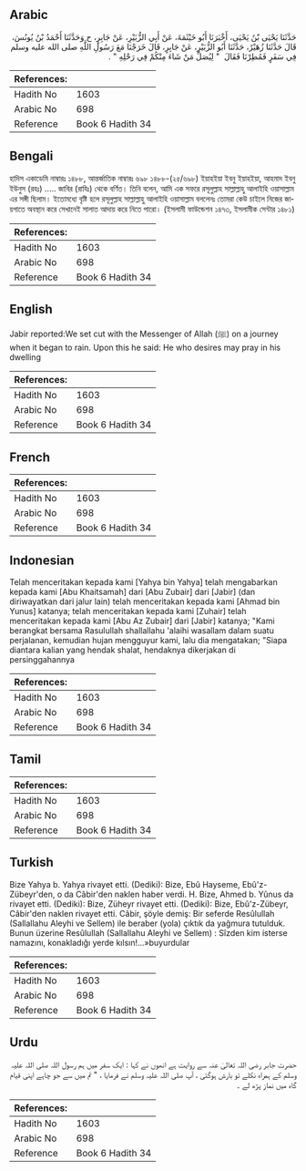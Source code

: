 ## Arabic


<div dir="rtl" lang="ar" style={{fontSize:'larger',backgroundColor:'#f8f9fa',padding:20}}>
حَدَّثَنَا يَحْيَى بْنُ يَحْيَى، أَخْبَرَنَا أَبُو خَيْثَمَةَ، عَنْ أَبِي الزُّبَيْرِ، عَنْ جَابِرٍ، ح وَحَدَّثَنَا أَحْمَدُ بْنُ يُونُسَ، قَالَ حَدَّثَنَا زُهَيْرٌ، حَدَّثَنَا أَبُو الزُّبَيْرِ، عَنْ جَابِرٍ، قَالَ خَرَجْنَا مَعَ رَسُولِ اللَّهِ صلى الله عليه وسلم فِي سَفَرٍ فَمُطِرْنَا فَقَالَ ‏ "‏ لِيُصَلِّ مَنْ شَاءَ مِنْكُمْ فِي رَحْلِهِ ‏"‏ ‏.‏
</div>
<div style={{backgroundColor:'#f8f9fa',padding:20, marginBottom: 10}}><table> <thead> <tr> <th>References:</th> <th></th> </tr> </thead> <tbody><tr><td>Hadith No</td><td>1603</td></tr><tr><td>Arabic No</td><td>698</td></tr><tr><td>Reference</td><td>Book 6 Hadith 34</td></tr></tbody></table></div>

## Bengali


<div dir="ltr" lang="bn" style={{fontSize:'larger',backgroundColor:'#f8f9fa',padding:20}}>
হাদিস একাডেমি নাম্বারঃ ১৪৮৮, আন্তর্জাতিক নাম্বারঃ ৬৯৮ ১৪৮৮-(২৫/৬৯৮) ইয়াহইয়া ইবনু ইয়াহইয়া, আহমাদ ইবনু ইউনুস (রহঃ) ..... জাবির (রাযিঃ) থেকে বর্ণিত। তিনি বলেন, আমি এক সফরে রসূলুল্লাহ সাল্লাল্লাহু আলাইহি ওয়াসাল্লাম এর সঙ্গী ছিলাম। ইতোমধ্যে বৃষ্টি হলে রসূলুল্লাহ সাল্লাল্লাহু আলাইহি ওয়াসাল্লাম বললেনঃ তোমরা কেউ চাইলে নিজের জায়গাতে অবস্থান করে সেখানেই সালাত আদায় করে নিতে পারো। (ইসলামী ফাউন্ডেশন ১৪৭৩, ইসলামীক সেন্টার ১৪৮১)
</div>
<div style={{backgroundColor:'#f8f9fa',padding:20, marginBottom: 10}}><table> <thead> <tr> <th>References:</th> <th></th> </tr> </thead> <tbody><tr><td>Hadith No</td><td>1603</td></tr><tr><td>Arabic No</td><td>698</td></tr><tr><td>Reference</td><td>Book 6 Hadith 34</td></tr></tbody></table></div>

## English


<div dir="ltr" lang="en" style={{fontSize:'larger',backgroundColor:'#f8f9fa',padding:20}}>
Jabir reported:We set cut with the Messenger of Allah (ﷺ) on a journey when it began to rain. Upon this he said: He who desires may pray in his dwelling
</div>
<div style={{backgroundColor:'#f8f9fa',padding:20, marginBottom: 10}}><table> <thead> <tr> <th>References:</th> <th></th> </tr> </thead> <tbody><tr><td>Hadith No</td><td>1603</td></tr><tr><td>Arabic No</td><td>698</td></tr><tr><td>Reference</td><td>Book 6 Hadith 34</td></tr></tbody></table></div>

## French


<div dir="ltr" lang="fr" style={{fontSize:'larger',backgroundColor:'#f8f9fa',padding:20}}>

</div>
<div style={{backgroundColor:'#f8f9fa',padding:20, marginBottom: 10}}><table> <thead> <tr> <th>References:</th> <th></th> </tr> </thead> <tbody><tr><td>Hadith No</td><td>1603</td></tr><tr><td>Arabic No</td><td>698</td></tr><tr><td>Reference</td><td>Book 6 Hadith 34</td></tr></tbody></table></div>

## Indonesian


<div dir="ltr" lang="id" style={{fontSize:'larger',backgroundColor:'#f8f9fa',padding:20}}>
Telah menceritakan kepada kami [Yahya bin Yahya] telah mengabarkan kepada kami [Abu Khaitsamah] dari [Abu Zubair] dari [Jabir] (dan diriwayatkan dari jalur lain) telah menceritakan kepada kami [Ahmad bin Yunus] katanya; telah menceritakan kepada kami [Zuhair] telah menceritakan kepada kami [Abu Az Zubair] dari [Jabir] katanya; "Kami berangkat bersama Rasulullah shallallahu 'alaihi wasallam dalam suatu perjalanan, kemudian hujan mengguyur kami, lalu dia mengatakan; "Siapa diantara kalian yang hendak shalat, hendaknya dikerjakan di persinggahannya
</div>
<div style={{backgroundColor:'#f8f9fa',padding:20, marginBottom: 10}}><table> <thead> <tr> <th>References:</th> <th></th> </tr> </thead> <tbody><tr><td>Hadith No</td><td>1603</td></tr><tr><td>Arabic No</td><td>698</td></tr><tr><td>Reference</td><td>Book 6 Hadith 34</td></tr></tbody></table></div>

## Tamil


<div dir="ltr" lang="ta" style={{fontSize:'larger',backgroundColor:'#f8f9fa',padding:20}}>

</div>
<div style={{backgroundColor:'#f8f9fa',padding:20, marginBottom: 10}}><table> <thead> <tr> <th>References:</th> <th></th> </tr> </thead> <tbody><tr><td>Hadith No</td><td>1603</td></tr><tr><td>Arabic No</td><td>698</td></tr><tr><td>Reference</td><td>Book 6 Hadith 34</td></tr></tbody></table></div>

## Turkish


<div dir="ltr" lang="tr" style={{fontSize:'larger',backgroundColor:'#f8f9fa',padding:20}}>
Bize Yahya b. Yahya rivayet etti. (Dediki): Bize, Ebû Hayseme, Ebû'z-Zübeyr'den, o da Câbir'den naklen haber verdi. H. Bize, Ahmed b. Yûnus da rivayet etti. (Dediki): Bize, Züheyr rivayet etti. (Dediki): Bize, Ebû'z-Zübeyr, Câbir'den naklen rivayet etti. Câbir, şöyle demiş: Bir seferde Resûlullah (Sallallahu Aleyhi ve Sellem) ile beraber (yola) çıktık da yağmura tutulduk. Bunun üzerine Resûlullah (Sallallahu Aleyhi ve Sellem) : Sîzden kim isterse namazını, konakladığı yerde kılsın!...»buyurdular
</div>
<div style={{backgroundColor:'#f8f9fa',padding:20, marginBottom: 10}}><table> <thead> <tr> <th>References:</th> <th></th> </tr> </thead> <tbody><tr><td>Hadith No</td><td>1603</td></tr><tr><td>Arabic No</td><td>698</td></tr><tr><td>Reference</td><td>Book 6 Hadith 34</td></tr></tbody></table></div>

## Urdu


<div dir="rtl" lang="ur" style={{fontSize:'larger',backgroundColor:'#f8f9fa',padding:20}}>
حضرت جابر رضی اللہ تعالیٰ عنہ سے روایت ہے انھوں نے کہا : ایک سفر میں ہم رسول اللہ صلی اللہ علیہ وسلم کے ہمراہ نکلے تو بارش ہوگئی ، آپ صلی اللہ علیہ وسلم نے فرمایا ، " تم میں سے جو چاہے اپنی قیام گاہ میں نماز پڑھ لے ۔
</div>
<div style={{backgroundColor:'#f8f9fa',padding:20, marginBottom: 10}}><table> <thead> <tr> <th>References:</th> <th></th> </tr> </thead> <tbody><tr><td>Hadith No</td><td>1603</td></tr><tr><td>Arabic No</td><td>698</td></tr><tr><td>Reference</td><td>Book 6 Hadith 34</td></tr></tbody></table></div>